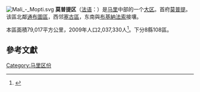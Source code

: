 [[File:Mali_-_Mopti.svg|thumb]]
'''莫普提区'''（[[法语|法语]]：'''{{lang|fr|Région de Mopti}}'''）是[[马里|马里]]中部的一个[[马里行政区划|大区]]。首府[[莫普提|莫普提]]。该區北鄰[[通布圖區|通布圖區]]，西邻[[塞古區|塞古區]]，东南與[[布基納法索|布基納法索]]接壤。

本區面積79,017平方公里，2009年人口2,037,330人<ref>{{citation| url=http://instat.gov.ml/documentation/mopti.pdf| publisher=République de Mali: Institut National de la Statistique| title=Resultats Provisoires RGPH 2009 (Région de Mopti)| language=fr| accessdate=2018-01-26| archive-date=2012-09-19| archive-url=https://www.webcitation.org/6AnaIKCNv?url=http://instat.gov.ml/documentation/mopti.pdf| dead-url=no}}</ref>。下分8縣108區。

==參考文獻==
{{Reflist}}

{{Mali regions}}

{{莫普提區}}

{{DEFAULTSORT:Mopti}}
[[Category:马里区份|Category:马里区份]]


{{Mali-stub}}